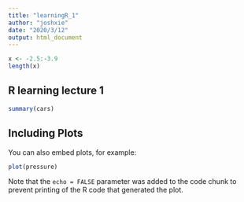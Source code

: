 ```yaml
---
title: "learningR_1"
author: "joshxie"
date: "2020/3/12"
output: html_document
---
```


```r
x <- -2.5:-3.9
length(x)
```

## R learning lecture 1




```r
summary(cars)
```

## Including Plots

You can also embed plots, for example:

```r
plot(pressure)
```

Note that the `echo = FALSE` parameter was added to the code chunk to prevent printing of the R code that generated the plot.
